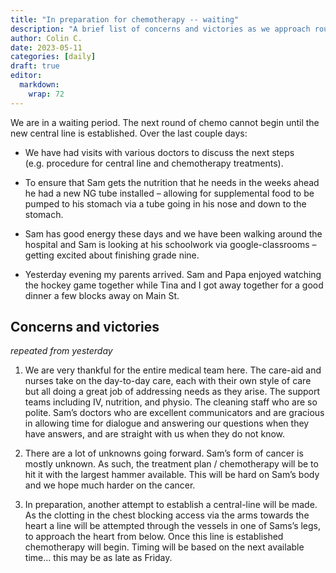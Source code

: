 ```yaml
---
title: "In preparation for chemotherapy -- waiting"
description: "A brief list of concerns and victories as we approach round two of chemotherapy."
author: Colin C.
date: 2023-05-11
categories: [daily]
draft: true
editor: 
  markdown: 
    wrap: 72
---
```


We are in a waiting period. The next round of chemo cannot begin until
the new central line is established. Over the last couple days:

-   We have had visits with various doctors to discuss the next steps
    (e.g. procedure for central line and chemotherapy treatments).

-   To ensure that Sam gets the nutrition that he needs in the weeks
    ahead he had a new NG tube installed -- allowing for supplemental
    food to be pumped to his stomach via a tube going in his nose and
    down to the stomach.

-   Sam has good energy these days and we have been walking around the
    hospital and Sam is looking at his schoolwork via google-classrooms
    -- getting excited about finishing grade nine.

-   Yesterday evening my parents arrived. Sam and Papa enjoyed watching
    the hockey game together while Tina and I got away together for a
    good dinner a few blocks away on Main St.

## Concerns and victories

*repeated from yesterday*

1.  We are very thankful for the entire medical team here. The care-aid
    and nurses take on the day-to-day care, each with their own style of
    care but all doing a great job of addressing needs as they arise.
    The support teams including IV, nutrition, and physio. The cleaning
    staff who are so polite. Sam's doctors who are excellent
    communicators and are gracious in allowing time for dialogue and
    answering our questions when they have answers, and are straight
    with us when they do not know.

2.  There are a lot of unknowns going forward. Sam's form of cancer is
    mostly unknown. As such, the treatment plan / chemotherapy will be
    to hit it with the largest hammer available. This will be hard on
    Sam's body and we hope much harder on the cancer.

3.  In preparation, another attempt to establish a central-line will be
    made. As the clotting in the chest blocking access via the arms
    towards the heart a line will be attempted through the vessels in
    one of Sams's legs, to approach the heart from below. Once this line
    is established chemotherapy will begin. Timing will be based on the
    next available time... this may be as late as Friday.

